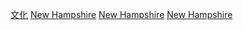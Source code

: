 {{Commonscat|Culture of New Hampshire}}

[[Category:新罕布什爾州|文化]]
[[Category:美國各州文化|New Hampshire]]
[[Category:美國東北部文化|New Hampshire]]
[[Category:新英格蘭文化|New Hampshire]]